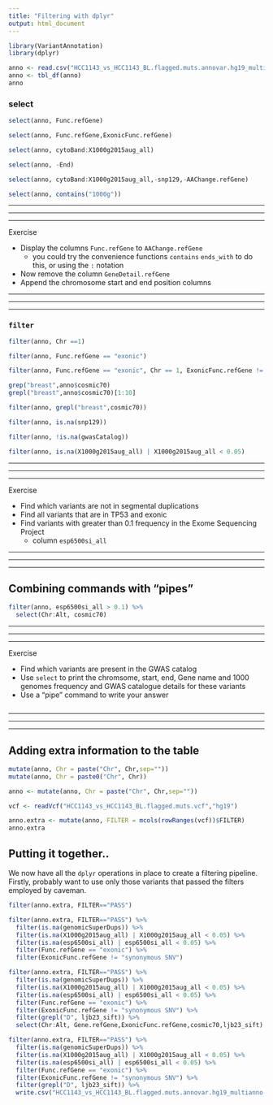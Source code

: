 ```yaml
---
title: "Filtering with dplyr"
output: html_document
---
```



```r
library(VariantAnnotation)
library(dplyr)
```


```r
anno <- read.csv("HCC1143_vs_HCC1143_BL.flagged.muts.annovar.hg19_multianno.csv")
anno <- tbl_df(anno)
anno
```


### select


```r
select(anno, Func.refGene)
```


```r
select(anno, Func.refGene,ExonicFunc.refGene)
```


```r
select(anno, cytoBand:X1000g2015aug_all)
```


```r
select(anno, -End)
```


```r
select(anno, cytoBand:X1000g2015aug_all,-snp129,-AAChange.refGene)
```


```r
select(anno, contains("1000g"))
```

*******
*******
*******

Exercise

- Display the columns `Func.refGene` to `AAChange.refGene` 
    + you could try the convenience functions `contains` `ends_with` to do this, or using the `:` notation
- Now remove the column `GeneDetail.refGene`
- Append the chromosome start and end position columns

*******
*******
*******



### `filter`


```r
filter(anno, Chr ==1)
```

```r
filter(anno, Func.refGene == "exonic")
```

```r
filter(anno, Func.refGene == "exonic", Chr == 1, ExonicFunc.refGene != "synonymous SNV", ExonicFunc.refGene != "unknown")
```


```r
grep("breast",anno$cosmic70)
grepl("breast",anno$cosmic70)[1:10]
```


```r
filter(anno, grepl("breast",cosmic70))
```

```r
filter(anno, is.na(snp129))
```


```r
filter(anno, !is.na(gwasCatalog))
```


```r
filter(anno, is.na(X1000g2015aug_all) | X1000g2015aug_all < 0.05)
```



*******
*******
*******

Exercise

- Find which variants are not in segmental duplications
- Find all variants that are in TP53 and exonic
- Find variants with greater than 0.1 frequency in the Exome Sequencing Project
    + column `esp6500si_all`

*******
*******
*******

## Combining commands with "pipes"



```r
filter(anno, esp6500si_all > 0.1) %>% 
  select(Chr:Alt, cosmic70)
```


*******
*******
*******

Exercise

- Find which variants are present in the GWAS catalog
- Use `select` to print the chromsome, start, end, Gene name and 1000 genomes frequency and GWAS catalogue details for these variants
- Use a "pipe" command to write your answer

```r


```


*******
*******
*******


## Adding extra information to the table



```r
mutate(anno, Chr = paste("Chr", Chr,sep=""))
mutate(anno, Chr = paste0("Chr", Chr))

```

```r
anno <- mutate(anno, Chr = paste("Chr", Chr,sep=""))
```


```r
vcf <- readVcf("HCC1143_vs_HCC1143_BL.flagged.muts.vcf","hg19")
```


```r
anno.extra <- mutate(anno, FILTER = mcols(rowRanges(vcf))$FILTER)  
anno.extra
```



## Putting it together..

We now have all the `dplyr` operations in place to create a filtering pipeline. Firstly, probably want to use only those variants that passed the filters employed by caveman.

```r
filter(anno.extra, FILTER=="PASS")
```


```r
filter(anno.extra, FILTER=="PASS") %>% 
  filter(is.na(genomicSuperDups)) %>% 
  filter(is.na(X1000g2015aug_all) | X1000g2015aug_all < 0.05) %>% 
  filter(is.na(esp6500si_all) | esp6500si_all < 0.05) %>% 
  filter(Func.refGene == "exonic") %>% 
  filter(ExonicFunc.refGene != "synonymous SNV")
```


```r
filter(anno.extra, FILTER=="PASS") %>% 
  filter(is.na(genomicSuperDups)) %>% 
  filter(is.na(X1000g2015aug_all) | X1000g2015aug_all < 0.05) %>% 
  filter(is.na(esp6500si_all) | esp6500si_all < 0.05) %>% 
  filter(Func.refGene == "exonic") %>% 
  filter(ExonicFunc.refGene != "synonymous SNV") %>% 
  filter(grepl("D", ljb23_sift)) %>% 
  select(Chr:Alt, Gene.refGene,ExonicFunc.refGene,cosmic70,ljb23_sift) 
```


```r
filter(anno.extra, FILTER=="PASS") %>% 
  filter(is.na(genomicSuperDups)) %>% 
  filter(is.na(X1000g2015aug_all) | X1000g2015aug_all < 0.05) %>% 
  filter(is.na(esp6500si_all) | esp6500si_all < 0.05) %>% 
  filter(Func.refGene == "exonic") %>% 
  filter(ExonicFunc.refGene != "synonymous SNV") %>% 
  filter(grepl("D", ljb23_sift)) %>% 
  write.csv("HCC1143_vs_HCC1143_BL.flagged.muts.annovar.hg19_multianno.filtered.csv")
```
